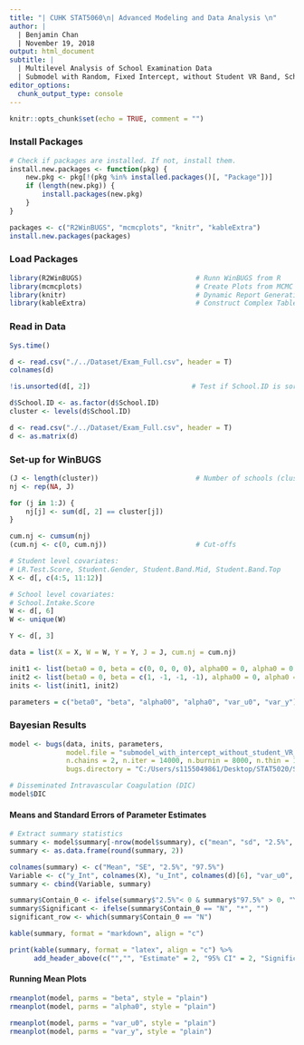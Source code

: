 ```yaml
---
title: "| CUHK STAT5060\n| Advanced Modeling and Data Analysis \n"
author: |
  | Benjamin Chan
  | November 19, 2018
output: html_document
subtitle: |
  | Multilevel Analysis of School Examination Data
  | Submodel with Random, Fixed Intercept, without Student VR Band, School Gender
editor_options:
  chunk_output_type: console
---
```


```r
knitr::opts_chunk$set(echo = TRUE, comment = "")
```

### Install Packages
```r
# Check if packages are installed. If not, install them.
install.new.packages <- function(pkg) {
    new.pkg <- pkg[!(pkg %in% installed.packages()[, "Package"])]
    if (length(new.pkg)) {
        install.packages(new.pkg)
    }
}

packages <- c("R2WinBUGS", "mcmcplots", "knitr", "kableExtra")
install.new.packages(packages)
```

### Load Packages
```r
library(R2WinBUGS)                            # Runn WinBUGS from R
library(mcmcplots)                            # Create Plots from MCMC Output
library(knitr)                                # Dynamic Report Generation
library(kableExtra)                           # Construct Complex Table and Pipe Syntax
```

### Read in Data
```r
Sys.time()

d <- read.csv("./../Dataset/Exam_Full.csv", header = T)
colnames(d)

!is.unsorted(d[, 2])                         # Test if School.ID is sorted in increasing order

d$School.ID <- as.factor(d$School.ID)
cluster <- levels(d$School.ID)

d <- read.csv("./../Dataset/Exam_Full.csv", header = T)
d <- as.matrix(d)
```

### Set-up for WinBUGS
```r
(J <- length(cluster))                        # Number of schools (clusters)
nj <- rep(NA, J)

for (j in 1:J) {
    nj[j] <- sum(d[, 2] == cluster[j])
}

cum.nj <- cumsum(nj)
(cum.nj <- c(0, cum.nj))                      # Cut-offs

# Student level covariates:
# LR.Test.Score, Student.Gender, Student.Band.Mid, Student.Band.Top
X <- d[, c(4:5, 11:12)]

# School level covariates:
# School.Intake.Score
W <- d[, 6]
W <- unique(W)

Y <- d[, 3]

data = list(X = X, W = W, Y = Y, J = J, cum.nj = cum.nj)

init1 <- list(beta0 = 0, beta = c(0, 0, 0, 0), alpha00 = 0, alpha0 = 0, phi0 = 1, psi = 1)
init2 <- list(beta0 = 0, beta = c(1, -1, -1, -1), alpha00 = 0, alpha0 = 1, phi0 = 0.5, psi = 0.5)
inits <- list(init1, init2)

parameters = c("beta0", "beta", "alpha00", "alpha0", "var_u0", "var_y")
```

### Bayesian Results
```r
model <- bugs(data, inits, parameters, 
              model.file = "submodel_with_intercept_without_student_VR_school_gender.txt", 
              n.chains = 2, n.iter = 14000, n.burnin = 8000, n.thin = 1, DIC = TRUE,
              bugs.directory = "C:/Users/s1155049861/Desktop/STAT5020/Source/WinBUGS14/")

# Disseminated Intravascular Coagulation (DIC)
model$DIC
```

#### Means and Standard Errors of Parameter Estimates
```r
# Extract summary statistics
summary <- model$summary[-nrow(model$summary), c("mean", "sd", "2.5%", "97.5%")]
summary <- as.data.frame(round(summary, 2))

colnames(summary) <- c("Mean", "SE", "2.5%", "97.5%")
Variable <- c("y_Int", colnames(X), "u_Int", colnames(d)[6], "var_u0", "var_y")
summary <- cbind(Variable, summary)

summary$Contain_0 <- ifelse(summary$"2.5%"< 0 & summary$"97.5%" > 0, "Y", "N")
summary$Significant <- ifelse(summary$Contain_0 == "N", "*", "")
significant_row <- which(summary$Contain_0 == "N")

kable(summary, format = "markdown", align = "c")

print(kable(summary, format = "latex", align = "c") %>%
      add_header_above(c("","", "Estimate" = 2, "95% CI" = 2, "Significance" = 2)))
```

#### Running Mean Plots
```r
rmeanplot(model, parms = "beta", style = "plain")
rmeanplot(model, parms = "alpha0", style = "plain")

rmeanplot(model, parms = "var_u0", style = "plain")
rmeanplot(model, parms = "var_y", style = "plain")
```